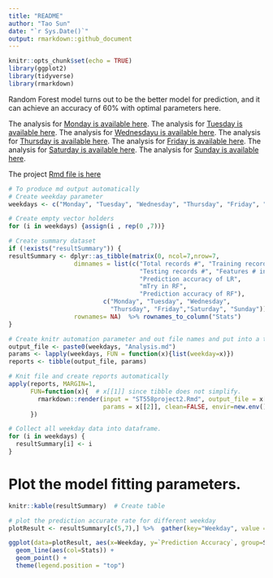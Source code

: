 ```yaml
---
title: "README"
author: "Tao Sun"
date: "`r Sys.Date()`"
output: rmarkdown::github_document
---
```


```r
knitr::opts_chunk$set(echo = TRUE)
library(ggplot2)
library(tidyverse)
library(rmarkdown)
```


Random Forest model turns out to be the better model for prediction, and it can achieve an accuracy of 60% with optimal parameters here. 

The analysis for [Monday is available here](MondayAnalysis.md).
The analysis for [Tuesday is available here](TuesdayAnalysis.md).
The analysis for [Wednesdayu is available here](WednesdayAnalysis.md).
The analysis for [Thursday is available here](ThursdayAnalysis.md).
The analysis for [Friday is available here](FridayAnalysis.md).
The analysis for [Saturday is available here](SaturdayAnalysis.md).
The analysis for [Sunday is available here](SundayAnalysis.md).

The project [Rmd file is here](ST558project2.Rmd)


```r
# To produce md output automatically
# Create weekday parameter
weekdays <- c("Monday", "Tuesday", "Wednesday", "Thursday", "Friday", "Saturday", "Sunday")

# Create empty vector holders 
for (i in weekdays) {assign(i , rep(0 ,7))}

# Create summary dataset
if (!exists("resultSummary")) {
resultSummary <- dplyr::as_tibble(matrix(0, ncol=7,nrow=7,
                  dimnames = list(c("Total records #", "Training records #", 
                                    "Testing records #", "Features # in LR",
                                    "Prediction accuracy of LR", 
                                    "mTry in RF", 
                                    "Prediction accuracy of RF"),
                          c("Monday", "Tuesday", "Wednesday",
                            "Thursday", "Friday","Saturday", "Sunday"))), 
                  rownames= NA)  %>% rownames_to_column("Stats") 
}

# Create knitr automation parameter and out file names and put into a tibble
output_file <- paste0(weekdays, "Analysis.md")
params <- lapply(weekdays, FUN = function(x){list(weekday=x)})
reports <- tibble(output_file, params)

# Knit file and create reports automatically
apply(reports, MARGIN=1, 
      FUN=function(x){  # x[[1]] since tibble does not simplify.
        rmarkdown::render(input = "ST558project2.Rmd", output_file = x[[1]],
                          params = x[[2]], clean=FALSE, envir=new.env())
      })

# Collect all weekday data into dataframe.
for (i in weekdays) {
  resultSummary[i] <- i
}
```

# Plot the model fitting parameters.
```r
knitr::kable(resultSummary)  # Create table

# plot the prediction accurate rate for different weekday 
plotResult <- resultSummary[c(5,7),] %>%  gather(key="Weekday", value = "Prediction Accuracy", 2:8)

ggplot(data=plotResult, aes(x=Weekday, y=`Prediction Accuracy`, group=Stats)) + 
  geom_line(aes(col=Stats)) +
  geom_point() +
  theme(legend.position = "top")
```

